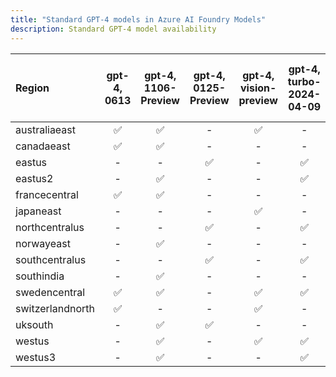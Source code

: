 ```yaml
---
title: "Standard GPT-4 models in Azure AI Foundry Models"
description: Standard GPT-4 model availability
---
```


| **Region**   | **gpt-4**, **0613**   | **gpt-4**, **1106-Preview**   | **gpt-4**, **0125-Preview**   | **gpt-4**, **vision-preview**   | **gpt-4**, **turbo-2024-04-09**   | **gpt-4o**, **2024-05-13**   | **gpt-4o**, **2024-08-06**   | **gpt-4o-mini**, **2024-07-18**   | **gpt-4-32k**, **0613**   |
|:-----------------|:-------------------:|:---------------------------:|:---------------------------:|:-----------------------------:|:-------------------------------:|:--------------------------:|:--------------------------:|:-------------------------------:|:-----------------------:|
| australiaeast    | ✅                | ✅                        | -                       | ✅                          | -                           | -                      | -                      | -                           | ✅                    |
| canadaeast       | ✅                | ✅                        | -                       | -                         | -                           | -                      | -                      | -                           | ✅                    |
| eastus           | -               | -                       | ✅                        | -                         | ✅                            | ✅                       | ✅                       | ✅                            | -                   |
| eastus2          | -               | ✅                        | -                       | -                         | ✅                            | ✅                       | ✅                       | ✅                            | -                   |
| francecentral    | ✅                | ✅                        | -                       | -                         | -                           | -                      | -                      | -                           | ✅                    |
| japaneast        | -               | -                       | -                       | ✅                          | -                           | -                      | -                      | -                           | -                   |
| northcentralus   | -               | -                       | ✅                        | -                         | ✅                            | ✅                       | ✅                       | ✅                            | -                   |
| norwayeast       | -               | ✅                        | -                       | -                         | -                           | -                      | -                      | -                           | -                   |
| southcentralus   | -               | -                       | ✅                        | -                         | ✅                            | ✅                       | ✅                       | ✅                            | -                   |
| southindia       | -               | ✅                        | -                       | -                         | -                           | -                      | -                      | -                           | -                   |
| swedencentral    | ✅                | ✅                        | -                       | ✅                          | ✅                            | ✅                       | ✅                       | ✅                            | ✅                    |
| switzerlandnorth | ✅                | -                       | -                       | ✅                          | -                           | -                      | -                      | -                           | ✅                    |
| uksouth          | -               | ✅                        | ✅                        | -                         | -                           | -                      | -                      | -                           | -                   |
| westus           | -               | ✅                        | -                       | ✅                          | ✅                            | ✅                       | ✅                       | ✅                            | -                   |
| westus3          | -               | ✅                        | -                       | -                         | ✅                            | ✅                       | ✅                       | ✅                            | -                   |
